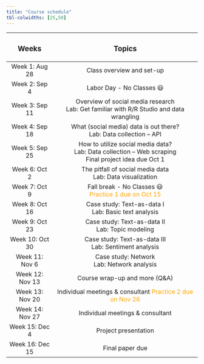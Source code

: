 ```yaml
---
title: "Course schedule"
tbl-colwidths: [25,50]
---
```


+-----------------+------------------------------------------------------+
| ### Weeks       | ### Topics                                           |
+:===============:+:====================================================:+
| Week 1: Aug 28  | Class overview and set-up                            |
+-----------------+------------------------------------------------------+
| Week 2: Sep 4   | Labor Day - No Classes 😃                            |
+-----------------+------------------------------------------------------+
| Week 3: Sep 11  | Overview of social media research\                   |
|                 | Lab: Get familiar with R/R Studio and data wrangling |
+-----------------+------------------------------------------------------+
| Week 4: Sep 18  | What (social media) data is out there?\              |
|                 | Lab: Data collection -- API                          |
+-----------------+------------------------------------------------------+
| Week 5: Sep 25  | How to utilize social media data?\                   |
|                 | Lab: Data collection -- Web scraping\                |
|                 | Final project idea due Oct 1                         |
+-----------------+------------------------------------------------------+
| Week 6: Oct 2   | The pitfall of social media data\                    |
|                 | Lab: Data visualization                              |
+-----------------+------------------------------------------------------+
| Week 7: Oct 9   | Fall break - No Classes 😃\                          |
|                 | [Practice 1 due on Oct 15]{style="color:orange;"}    |
+-----------------+------------------------------------------------------+
| Week 8: Oct 16  | Case study: Text-as-data I\                          |
|                 | Lab: Basic text analysis                             |
+-----------------+------------------------------------------------------+
| Week 9: Oct 23  | Case study: Text-as-data II\                         |
|                 | Lab: Topic modeling                                  |
+-----------------+------------------------------------------------------+
| Week 10: Oct 30 | Case study: Text-as-data III\                        |
|                 | Lab: Sentiment analysis\                             |
+-----------------+------------------------------------------------------+
| Week 11: Nov 6  | Case study: Network\                                 |
|                 | Lab: Network analysis                                |
+-----------------+------------------------------------------------------+
| Week 12: Nov 13 | Course wrap-up and more (Q&A)\                       |
+-----------------+------------------------------------------------------+
| Week 13: Nov 20 | Individual meetings & consultant                     |
|                 | [Practice 2 due on Nov 26]{style="color:orange;"}    |
+-----------------+------------------------------------------------------+
| Week 14: Nov 27 | Individual meetings & consultant                     |
+-----------------+------------------------------------------------------+
| Week 15: Dec 4  | Project presentation                                 |
+-----------------+------------------------------------------------------+
| Week 16: Dec 15 | Final paper due                                      |
+-----------------+------------------------------------------------------+
